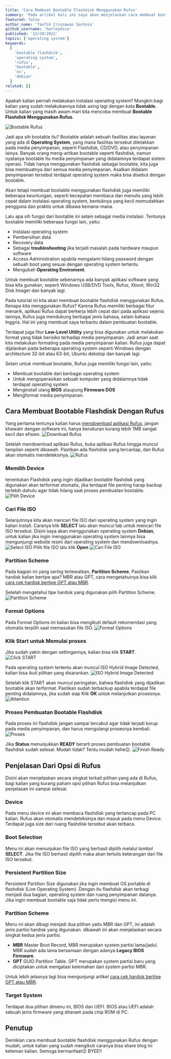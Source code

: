 ```yaml
---
title: 'Cara Membuat Bootable Flashdisk Menggunakan Rufus'
summary: 'Pada artikel kali ini saya akan menjelaskan cara membuat bootable flashdisk menggunakan rufus. Mau tau caranya? Ikuti tutorial ini sampai selesai😉'
featured: false
author_name: 'Taufik Crisnawan Santosa'
github_username: 'harleydica'
published: '12/29/2022'
topics: ['operating system']
keywords:
  [
    'bootable flashdisk',
    'operating system',
    'rufus',
    'bootable',
    'os',
    'debian'
  ]
related: []
---
```

Apakah kalian pernah melakukan instalasi operating system? Mungkin bagi kalian yang sudah melakukannya tidak asing lagi dengan kata **Bootable**. Untuk kalian yang masih awam mari kita mencoba membuat **Bootable Flashdisk Menggunakan Rufus**.

![Bootable Rufus](https://ik.imagekit.io/taufik/cara-membuat-bootable-flashdisk-menggunakan-rufus/tampilan-awal.png 'Bootable Rufus')


Jadi apa sih bootable itu? Bootable adalah sebuah fasilitas atau layanan yang ada di **Operating System**, yang mana fasilitas tersebut diletakkan pada media penyimpanan, seperti Flashdisk, CD/DVD, atau penyimpanan lainya. Banyak orang meng-artikan bootable seperti flashdisk, namun nyatanya bootable itu media penyimpanan yang didalamnya terdapat sistem operasi. Tidak hanya menggunakan flashdisk sebagai bootable, kita juga bisa membuatnya dari semua media penyimpanan. Asalkan didalam penyimpanan tersebut terdapat operating system maka bisa disebut dengan bootable.

Akan tetapi membuat bootable menggunakan flashdisk juga memiliki beberapa keuntungan, seperti kecepatan membaca dan menulis yang lebih cepat dalam instalasi operating system, bentuknya yang kecil memudahkan pengguna dan praktis untuk dibawa kemana-mana.

Lalu apa sih fungsi dari bootable ini selain sebagai media instalasi. Tentunya bootable memiliki beberapa fungsi lain, yaitu:
- Instalasi operating system
- Pembersihan data 
- Recovery data
- Sebagai **troubleshooting** jika terjadi masalah pada hardware maupun software
- Access Administration apabila mengalami hilang password dengan sebuah boot yang sesuai dengan operating system tertentu
- Mengubah **Operating Enviroment**.

Untuk membuat bootable sebenarnya ada banyak aplikasi software yang bisa kita gunakan, seperti Windows USB/DVD Tools, Rufus, Xboot, Win32 Disk Imager dan banyak lagi.

Pada tutorial ini kita akan membuat bootable flashdisk menggunakan Rufus. Kenapa kita menggunakan Rufus? Karena Rufus memiliki berbagai fitur menarik, aplikasi Rufus dapat berkerja lebih cepat dari pada aplikasi sejenis lainnya, Rufus juga mendukung berbagai jenis bahasa, selain bahasa Inggris. Hal ini yang membuat saya terbantu dalam pembuatan bootable.

Terdapat juga fitur **Low-Level Utility** yang bisa digunakan untuk melakukan format yang tidak berisiko terhadap media penyimpanan. Jadi aman saat kita melakukan formating pada media penyimpanan kalian. Rufus juga dapat dijalankan pada beberapa operating system seperti Windows dengan architecture 32-bit atau 63-bit, Ubuntu dekstop dan banyak lagi.

Selain untuk membuat bootable, Rufus juga memiliki fungsi lain, yaitu:
- Membuat bootable dari berbagai operating system
- Untuk mengoperasikan sebuah komputer yang didalamnya tidak terdapat operating system
- Menginstall ulang **BIOS** ataupung **Firmware DOS**
- Mengformat media penyimpanan.

## Cara Membuat Bootable Flashdisk Dengan Rufus

Yang pertama tentunya kalian harus [mendownload aplikasi Rufus](https://rufus.ie/en/), jangan khawatir dengan software ini, hanya berukuran kurang lebih 1MB sangat kecil dan efisien.
![Download Rufus](https://ik.imagekit.io/taufik/cara-membuat-bootable-flashdisk-menggunakan-rufus/tampilan-download.png 'Download Rufus')

Setelah mendownload aplikasi Rufus, buka aplikasi Rufus hingga muncul tampilan seperti dibawah. Pastikan ada flashdisk yang tercantap, dan Rufus akan otomatis mendeteksinya.
![Rufus](https://ik.imagekit.io/taufik/cara-membuat-bootable-flashdisk-menggunakan-rufus/tampilan-rufus.png 'Rufus')

### Memilih Device

tenentukan Flashdisk yang ingin dijadikan bootable flashdisk yang digunakan akan terformat otomatis, jika terdapat file penting harap backup terlebih dahulu agar tidak hilang saat proses pembuatan bootable.
![Pilih Device](https://ik.imagekit.io/taufik/cara-membuat-bootable-flashdisk-menggunakan-rufus/tampilan-pilih-device.png 'Pilih Device')

### Cari File ISO

Selanjutnnya kita akan mencari file ISO dari operating system yang ingin kalian install. Caranya klik **SELECT** lalu akan muncul tab untuk mencari file ISO tersebut. Disini saya akan menggunakan operating system **Debian**, untuk kalian jika ingin menggunakan operating system lainnya bisa mengunjungi website resmi dari operating system dan mendownloadnya.
![Select ISO](https://ik.imagekit.io/taufik/cara-membuat-bootable-flashdisk-menggunakan-rufus/tampilan-select-iso.png 'Select ISO')
Pilih file ISO lalu klik **Open**
![Cari File ISO](https://ik.imagekit.io/taufik/cara-membuat-bootable-flashdisk-menggunakan-rufus/tampilan-klik-iso.png 'Cari File ISO')

### Partition Scheme

Pada bagian ini yang sering terlewatkan, **Partition Scheme**. Pastikan hardisk kalian bertipe apa? MBR atau GPT, cara mengetahuinya bisa klik [cara cek hardisk bertipe GPT atau MBR](https://taufikcrisnawan.dev/cara-cek-hardisk-bertipe-gpt-atau-mbr).

Setelah mengetahui tipe hardisk yang digunakan pilih Partition Scheme.
![Partition Scheme](https://ik.imagekit.io/taufik/cara-membuat-bootable-flashdisk-menggunakan-rufus/tampilan-partition-scheme.png 'Partition Scheme')

### Format Options

Pada Format Options ini kalian bisa mengikuti default rekomendasi yang otomatis terpilih saat memasukan file ISO.
![Format Options](https://ik.imagekit.io/taufik/cara-membuat-bootable-flashdisk-menggunakan-rufus/tampilan-format-options.png 'Format Options')

### Klik Start untuk Memulai proses

Jika sudah yakin dengan settingannya, kalian bisa klik **START**.
![Click START](https://ik.imagekit.io/taufik/cara-membuat-bootable-flashdisk-menggunakan-rufus/tampilan-start.png 'Click START')

Pada operating system tertentu akan muncul ISO Hybrid Image Detected, kalian bisa ikuti pilihan yang disarankan.
![ISO Hybrid Image Detected](https://ik.imagekit.io/taufik/cara-membuat-bootable-flashdisk-menggunakan-rufus/tampilan-isohybrid.png 'ISO Hybrid Image Detected')

Setelah klik START akan muncul peringatan, bahwa flashdisk yang dijadikan bootable akan terformat. Pastikan sudah terbackup apabila terdapat file penting didalamnya, jika sudah siap Klik **OK** untuk melanjutkan prosesnya.
![Attention](https://ik.imagekit.io/taufik/cara-membuat-bootable-flashdisk-menggunakan-rufus/tampilan-attention.png 'Attention')

### Proses Pembuatan Bootable Flashdisk

Pada proses ini flashdisk jangan sampai tercabut agar tidak terjadi korup pada media penyimpanan, dan harus mengulangi prosesnya kembali.
![Proses](https://ik.imagekit.io/taufik/cara-membuat-bootable-flashdisk-menggunakan-rufus/tampilan-status.png 'Proses')

Jika **Status** menunjukkan **READY** berarti proses pembuatan bootable flashdisk sudah selesai. Mudah tidak? Tentu mudah hehe😉.
![Finish Ready](https://ik.imagekit.io/taufik/cara-membuat-bootable-flashdisk-menggunakan-rufus/tampilan-ready.png 'Finish Ready')

## Penjelasan Dari Opsi di Rufus

Disini akan menjelaskan secara singkat terkait pilihan yang ada di Rufus, bagi kalian yang kurang paham opsi pilihan Rufus bisa melanjutkan penjelasan ini sampai selesai.

### Device

Pada menu device ini akan membaca flashdisk yang tertancap pada PC kalian. Rufus akan otomatis mendeteksinya dan masuk pada menu Device. Terdapat juga size dari ruang flashdisk tersebut akan terbaca.

### Boot Selection

Menu ini akan menunjukan file ISO yang berhasil dipilih melalui tombol **SELECT**. Jika file ISO berhasil dipilih maka akan tertulis keterangan dari file ISO tersebut.

### Persistent Partition Size

Persistent Partition Size digunakan jika ingin membuat OS portable di flashdisk (Live Operating System). Dengan itu flashdisk akan terbagi menjadi dua bagian, operating system dan ruang penyimpanan datanya. Jika ingin membuat bootable saja tidak perlu mengisi menu ini.

### Partition Scheme

Menu ini akan dibagi menjadi dua pilihan yaitu MBR dan GPT, ini adalah jenis partisi hardisk yang digunakan. dibawah ini akan menjelaskan secara singkat kedua jenis partisi.

- **MBR** Master Boot Record, MBR merupakan system partisi lama/jadul. MBR sudah ada lama bersamaan dengan adanya **Legacy BIOS Firmware**.
- **GPT** GUID Partition Table. GPT merupakan system partisi baru yang diciptakan untuk mengatasi kelemahan dari system partisi MBR.

Untuk lebih jelasnya lagi bisa mengunjungi artikel [cara cek hardisk bertipe GPT atau MBR](https://taufikcrisnawan.dev/cara-cek-hardisk-bertipe-gpt-atau-mbr).

### Target System

Terdapat dua pilihan dimenu ini, BIOS dan UEFI. BIOS atau UEFI adalah sebuah jenis firmware yang ditanam pada chip ROM di PC.

## Penutup

Demikian cara membuat bootable flashdisk menggunakan Rufus dengan mudah, untuk kalian yang sudah mengikuti caranya bisa share blog ini keteman kalian. Semoga bermanfaat😉 BYEE!!


